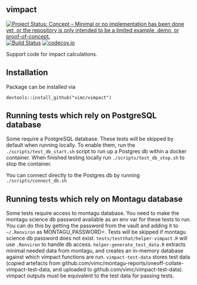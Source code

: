 ## vimpact

<!-- badges: start -->
[![Project Status: Concept – Minimal or no implementation has been done yet, or the repository is only intended to be a limited example, demo, or proof-of-concept.](https://www.repostatus.org/badges/latest/concept.svg)](https://www.repostatus.org/#concept)
[![Build Status](https://travis-ci.com/vimc/vimpact.svg?branch=master)](https://travis-ci.com/vimc/vimpact)
[![codecov.io](https://codecov.io/github/vimc/vimpact/coverage.svg?branch=master)](https://codecov.io/github/vimc/vimpact?branch=master)
<!-- badges: end -->

Support code for impact calculations.

## Installation
Package can be installed via
```
devtools::install_github("vimc/vimpact")
```

## Running tests which rely on PostgreSQL database

Some require a PostgreSQL database. These tests will be skipped by default when running locally. To enable them, run the `./scripts/test_db_start.sh` script to run up a Postgres db within a docker container. When finished testing locally run `./scripts/test_db_stop.sh` to stop the container.

You can connect directly to the Postgres db by running `./scripts/connect_db.sh`

## Running tests which rely on Montagu database
Some tests require access to montagu database. You need to make the montagu science db password available as an env var for these tests to run. You can do this by getting the password from the vault and adding it to `~/.Renviron` as MONTAGU_PASSWORD=<pswd_from_vault>. Tests will be skipped if montagu science db password does not exist. `tests/testthat/helper-vimpact.R` will use `.Renviron` to handle db access. `helper-generate_test_data.R` extracts minimal needed data from montagu, and creates an in-memory database against which vimpact functions are run. `vimpact-test-data` stores test data (copied artefacts from github.com/vimc/montagu-reports/oneoff-collate-vimpact-test-data, and uploaded to github.com/vimc/vimpact-test-data). vimpact outputs must be equivalent to the test data for passing tests.
